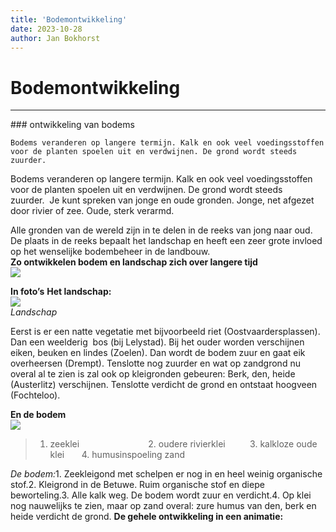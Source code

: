 ```yaml
---
title: 'Bodemontwikkeling'
date: 2023-10-28
author: Jan Bokhorst
---
```


# Bodemontwikkeling

---


        

 ###       ontwikkeling van bodems

    Bodems veranderen op langere termijn. Kalk en ook veel voedingsstoffen voor de planten spoelen uit en verdwijnen. De grond wordt steeds zuurder.  

   Bodems veranderen op langere termijn. Kalk en ook veel voedingsstoffen voor de planten spoelen uit en verdwijnen. De grond wordt steeds zuurder.  Je kunt spreken van jonge en oude gronden. Jonge, net afgezet door rivier of zee. Oude, sterk verarmd.  
  
Alle gronden van de wereld zijn in te delen in de reeks van jong naar oud. De plaats in de reeks bepaalt het landschap en heeft een zeer grote invloed op het wenselijke bodembeheer in de landbouw.  
 **Zo ontwikkelen bodem en landschap zich over langere tijd**   
![](../img/Ontwikkeling%20klei%20NL-1920w.jpg)     


**In foto's** **Het landschap:**   
![](../img/edea7163-382e-44dc-bef9-73f6c04e2a94-1920w.jpg)   
*Landschap*

Eerst is er een natte vegetatie met bijvoorbeeld riet (Oostvaardersplassen). Dan een weelderig  bos (bij Lelystad). Bij het ouder worden verschijnen eiken, beuken en lindes (Zoelen). Dan wordt de bodem zuur en gaat eik overheersen (Drempt). Tenslotte nog zuurder en wat op zandgrond nu overal al te zien is zal ook op kleigronden gebeuren: Berk, den, heide (Austerlitz) verschijnen. Tenslotte verdicht de grond en ontstaat hoogveen (Fochteloo).  

 

**En de bodem**   
![](../img/bodemontwikkeling-1920w.jpg)     



> 1. zeeklei                            2. oudere rivierklei          3. kalkloze oude klei       4. humusinspoeling zand

*De bodem:*1. Zeekleigond met schelpen er nog in en heel weinig organische stof.2. Kleigrond in de Betuwe. Ruim organische stof en diepe beworteling.3. Alle kalk weg. De bodem wordt zuur en verdicht.4. Op klei nog nauwelijks te zien, maar op zand overal: zure humus van den, berk en heide verdicht de grond. **De gehele ontwikkeling in een animatie:**   




